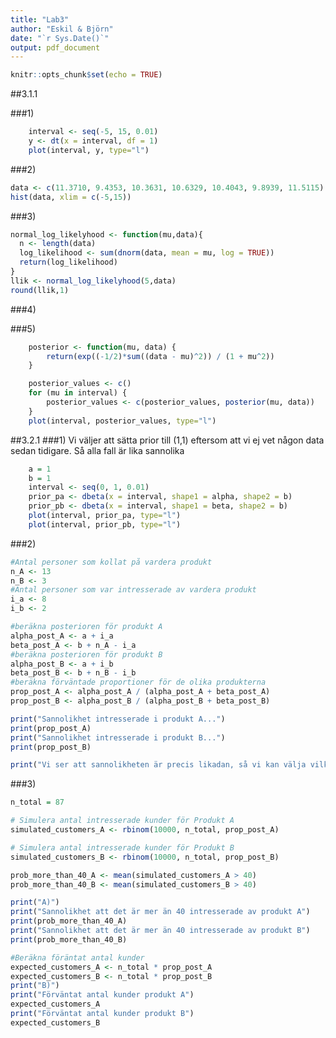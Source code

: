 ```yaml
---
title: "Lab3"
author: "Eskil & Björn"
date: "`r Sys.Date()`"
output: pdf_document
---
```


```r
knitr::opts_chunk$set(echo = TRUE)
```
##3.1.1

###1)
```r
    interval <- seq(-5, 15, 0.01)
    y <- dt(x = interval, df = 1)
    plot(interval, y, type="l")
```
###2)
```r
data <- c(11.3710, 9.4353, 10.3631, 10.6329, 10.4043, 9.8939, 11.5115)
hist(data, xlim = c(-5,15))
```
###3)
```r
normal_log_likelyhood <- function(mu,data){
  n <- length(data)
  log_likelihood <- sum(dnorm(data, mean = mu, log = TRUE))
  return(log_likelihood)
}
llik <- normal_log_likelyhood(5,data)
round(llik,1)
```

###4)

###5)
```r
    posterior <- function(mu, data) {
        return(exp((-1/2)*sum((data - mu)^2)) / (1 + mu^2))
    }

    posterior_values <- c()
    for (mu in interval) {
        posterior_values <- c(posterior_values, posterior(mu, data))
    }
    plot(interval, posterior_values, type="l")
```

##3.2.1
###1)
Vi väljer att sätta prior till (1,1) eftersom att vi ej vet någon data sedan tidigare. Så alla fall är lika sannolika
```r
    a = 1
    b = 1
    interval <- seq(0, 1, 0.01)
    prior_pa <- dbeta(x = interval, shape1 = alpha, shape2 = b)
    prior_pb <- dbeta(x = interval, shape1 = beta, shape2 = b)
    plot(interval, prior_pa, type="l")
    plot(interval, prior_pb, type="l")
```
###2)
```r
#Antal personer som kollat på vardera produkt
n_A <- 13
n_B <- 3
#Antal personer som var intresserade av vardera produkt
i_a <- 8
i_b <- 2

#beräkna posterioren för produkt A
alpha_post_A <- a + i_a
beta_post_A <- b + n_A - i_a
#beräkna posterioren för produkt B
alpha_post_B <- a + i_b
beta_post_B <- b + n_B - i_b
#beräkna förväntade proportioner för de olika produkterna
prop_post_A <- alpha_post_A / (alpha_post_A + beta_post_A)
prop_post_B <- alpha_post_B / (alpha_post_B + beta_post_B)

print("Sannolikhet intresserade i produkt A...")
print(prop_post_A)
print("Sannolikhet intresserade i produkt B...")
print(prop_post_B)

print("Vi ser att sannolikheten är precis likadan, så vi kan välja vilken som :D")

```
###3)
```r
n_total = 87

# Simulera antal intresserade kunder för Produkt A
simulated_customers_A <- rbinom(10000, n_total, prop_post_A)

# Simulera antal intresserade kunder för Produkt B
simulated_customers_B <- rbinom(10000, n_total, prop_post_B)

prob_more_than_40_A <- mean(simulated_customers_A > 40)
prob_more_than_40_B <- mean(simulated_customers_B > 40)

print("A)")
print("Sannolikhet att det är mer än 40 intresserade av produkt A")
print(prob_more_than_40_A)
print("Sannolikhet att det är mer än 40 intresserade av produkt B")
print(prob_more_than_40_B)

#Beräkna föräntat antal kunder
expected_customers_A <- n_total * prop_post_A
expected_customers_B <- n_total * prop_post_B
print("B)")
print("Förväntat antal kunder produkt A")
expected_customers_A
print("Förväntat antal kunder produkt B")
expected_customers_B
```

